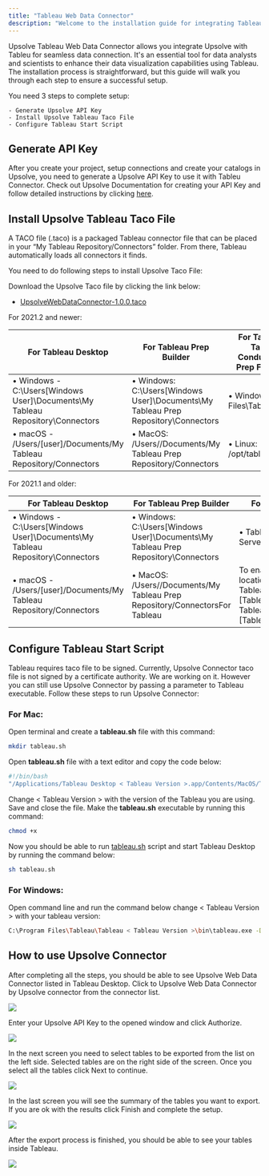 ```yaml
---
title: "Tableau Web Data Connector"
description: "Welcome to the installation guide for integrating Tableau Web Data Connector with Upsolve. As a leading data platform, Upsolve provides seamless integration with various business intelligence and data visualization platforms, including Tableau Web Data Connector. This document will guide you through the step-by-step process to set up this integration, enabling you to unlock the full potential of your data. Please follow each step carefully to ensure a successful setup."
---
```


Upsolve Tableau Web Data Connector allows you integrate Upsolve with Tableu for seamless data connection. It's an essential tool for data analysts and scientists to enhance their data visualization capabilities using Tableau. The installation process is straightforward, but this guide will walk you through each step to ensure a successful setup.

You need 3 steps to complete setup:

    - Generate Upsolve API Key
    - Install Upsolve Tableau Taco File
    - Configure Tableau Start Script

## Generate API Key

After you create your project, setup connections and create your catalogs in Upsolve, you need to generate a Upsolve API Key to use it with Tableu Connector. Check out Upsolve Documentation for creating your API Key and follow detailed instructions by clicking [here](https://docs.upsolve.com/how-to-guides/how-to-generate-api-keys).

## Install Upsolve Tableau Taco File

A TACO file (.taco) is a packaged Tableau connector file that can be placed in your “My Tableau Repository/Connectors” folder. From there, Tableau automatically loads all connectors it finds.

You need to do following steps to install Upsolve Taco File:

Download the Upsolve Taco file by clicking the link below:

- [UpsolveWebDataConnector-1.0.0.taco](https://cdn.peaka.com/files/UpsolveWebDataConnector-1.0.0.taco)

For 2021.2 and newer:

| For Tableau Desktop                                                            | **For Tableau Prep Builder**                                                       | For Tableau Server, Tableau Prep Conductor, Tableau Prep Flow Authoring |
| ------------------------------------------------------------------------------ | ---------------------------------------------------------------------------------- | ----------------------------------------------------------------------- |
| • Windows - C:\Users\[Windows User]\Documents\My Tableau Repository\Connectors | • Windows: C:\Users\[Windows User]\Documents\My Tableau Prep Repository\Connectors | • Windows: C:\Program Files\Tableau\Connectors                          |
| • macOS - /Users/[user]/Documents/My Tableau Repository/Connectors             | • MacOS: /Users//Documents/My Tableau Prep Repository/Connectors                   | • Linux: /opt/tableau/connectors                                        |

For 2021.1 and older:

| For Tableau Desktop                                                            | **For Tableau Prep Builder**                                                       | For Tableau Server, Tableau Prep Conductor, Tableau Prep Flow Authoring                                                                                                                                                                                                                                                     |
| ------------------------------------------------------------------------------ | ---------------------------------------------------------------------------------- | --------------------------------------------------------------------------------------------------------------------------------------------------------------------------------------------------------------------------------------------------------------------------------------------------------------------------- |
| • Windows - C:\Users\[Windows User]\Documents\My Tableau Repository\Connectors | • Windows: C:\Users\[Windows User]\Documents\My Tableau Prep Repository\Connectors | • Tableau Server: [Tableau_Server_Installation_Directory]/data/tabsvc/vizqlserver/Connectors                                                                                                                                                                                                                                |
| • macOS - /Users/[user]/Documents/My Tableau Repository/Connectors             | • MacOS: /Users//Documents/My Tableau Prep Repository/ConnectorsFor Tableau        | To enable your connector for Prep, you also need to add your taco to the following locations: <br/> Tableau Prep Conductor: [Tableau_Server_Installation_Directory]/data/tabsvc/flowprocessor/Connectors <br/> Tableau Prep Flow Authoring: [Tableau_Server_Installation_Directory]/data/tabsvc/flowqueryservice/Connectors |

## Configure Tableau Start Script

Tableau requires taco file to be signed. Currently, Upsolve Connector taco file is not signed by a certificate authority. We are working on it. However you can still use Upsolve Connector by passing a parameter to Tableau executable. Follow these steps to run Upsolve Connector:

### For Mac:

Open terminal and create a **tableau.sh** file with this command:

```bash
mkdir tableau.sh
```

Open **tableau.sh** file with a text editor and copy the code below:

```bash
#!/bin/bash
"/Applications/Tableau Desktop < Tableau Version >.app/Contents/MacOS/Tableau" -DDisableVerifyConnectorPluginSignature=true
```

Change < Tableau Version > with the version of the Tableau you are using. Save and close the file. Make the **tableau.sh** executable by running this command:

```bash
chmod +x
```

Now you should be able to run [tableau.sh](http://tableau.sh) script and start Tableau Desktop by running the command below:

```bash
sh tableau.sh
```

### For Windows:

Open command line and run the command below change < Tableau Version > with your tableau version:

```bash
C:\Program Files\Tableau\Tableau < Tableau Version >\bin\tableau.exe -DDisableVerifyConnectorPluginSignature=true
```

## How to use Upsolve Connector

After completing all the steps, you should be able to see Upsolve Web Data Connector listed in Tableau Desktop. Click to Upsolve Web Data Connector by Upsolve connector from the connector list.

<img src="https://cdn.peaka.com/bi-tools/tableau-web-data/tableau-1.png" />

Enter your Upsolve API Key to the opened window and click Authorize.

<img src="https://cdn.peaka.com/bi-tools/tableau-web-data/tableau-2.png" />

In the next screen you need to select tables to be exported from the list on the left side. Selected tables are on the right side of the screen. Once you select all the tables click Next to continue.

<img src="https://cdn.peaka.com/bi-tools/tableau-web-data/tableau-3.png" />

In the last screen you will see the summary of the tables you want to export. If you are ok with the results click Finish and complete the setup.

<img src="https://cdn.peaka.com/bi-tools/tableau-web-data/tableau-4.png" />

After the export process is finished, you should be able to see your tables inside Tableau.

<img src="https://cdn.peaka.com/bi-tools/tableau-web-data/tableau-5.png" />

